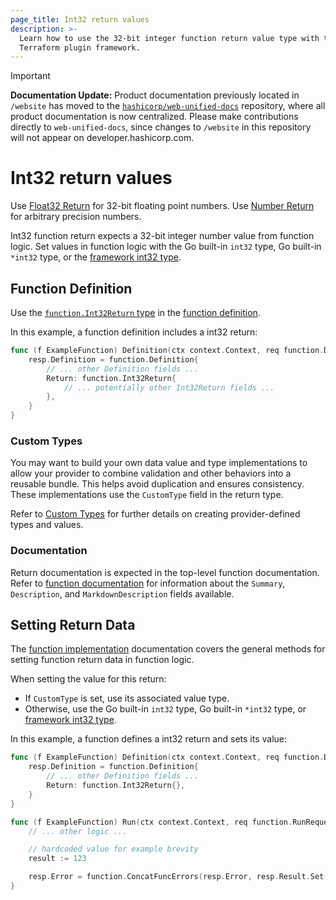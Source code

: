 ```yaml
---
page_title: Int32 return values
description: >-
  Learn how to use the 32-bit integer function return value type with the
  Terraform plugin framework.
---
```


> [!IMPORTANT]  
> **Documentation Update:** Product documentation previously located in `/website` has moved to the [`hashicorp/web-unified-docs`](https://github.com/hashicorp/web-unified-docs) repository, where all product documentation is now centralized. Please make contributions directly to `web-unified-docs`, since changes to `/website` in this repository will not appear on developer.hashicorp.com.

# Int32 return values

<Tip>

Use [Float32 Return](/terraform/plugin/framework/functions/returns/float32) for 32-bit floating point numbers. Use [Number Return](/terraform/plugin/framework/functions/returns/number) for arbitrary precision numbers.

</Tip>

Int32 function return expects a 32-bit integer number value from function logic. Set values in function logic with the Go built-in `int32` type, Go built-in `*int32` type, or the [framework int32 type](/terraform/plugin/framework/handling-data/types/int32).

## Function Definition

Use the [`function.Int32Return` type](https://pkg.go.dev/github.com/hashicorp/terraform-plugin-framework/function#Int32Return) in the [function definition](/terraform/plugin/framework/functions/implementation#definition-method).

In this example, a function definition includes a int32 return:

```go
func (f ExampleFunction) Definition(ctx context.Context, req function.DefinitionRequest, resp *function.DefinitionResponse) {
    resp.Definition = function.Definition{
        // ... other Definition fields ...
        Return: function.Int32Return{
            // ... potentially other Int32Return fields ...
        },
    }
}
```

### Custom Types

You may want to build your own data value and type implementations to allow your provider to combine validation and other behaviors into a reusable bundle. This helps avoid duplication and ensures consistency. These implementations use the `CustomType` field in the return type.

Refer to [Custom Types](/terraform/plugin/framework/handling-data/types/custom) for further details on creating provider-defined types and values.

### Documentation

Return documentation is expected in the top-level function documentation. Refer to [function documentation](/terraform/plugin/framework/functions/documentation) for information about the `Summary`, `Description`, and `MarkdownDescription` fields available.

## Setting Return Data

The [function implementation](/terraform/plugin/framework/functions/implementation) documentation covers the general methods for setting function return data in function logic.

When setting the value for this return:

* If `CustomType` is set, use its associated value type.
* Otherwise, use the Go built-in `int32` type, Go built-in `*int32` type, or [framework int32 type](/terraform/plugin/framework/handling-data/types/int32).

In this example, a function defines a int32 return and sets its value:

```go
func (f ExampleFunction) Definition(ctx context.Context, req function.DefinitionRequest, resp *function.DefinitionResponse) {
    resp.Definition = function.Definition{
        // ... other Definition fields ...
        Return: function.Int32Return{},
    }
}

func (f ExampleFunction) Run(ctx context.Context, req function.RunRequest, resp *function.RunResponse) {
    // ... other logic ...

    // hardcoded value for example brevity
    result := 123

    resp.Error = function.ConcatFuncErrors(resp.Error, resp.Result.Set(ctx, &result))
}
```
